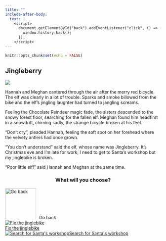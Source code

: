 ```yaml
---
title: ""
include-after-body:
  text: |
    <script>
      document.getElementById("back").addEventListener("click", () => {
        window.history.back();
      });
    </script>
---
```


```r
knitr::opts_chunk$set(echo = FALSE)
```

:::::: {.scenario .column-screen}

:::: {.column-body .scenario-text}

## Jingleberry

::::

::: {.column-body .scenario-image}

![](images/jingleberry-crash.png)

:::

:::: {.column-body .scenario-text}

Hannah and Meghan cantered through the air after the merry red bicycle. The elf was clearly in a lot of trouble. Sparks and smoke billowed from the bike and the elf's jingling laughter had turned to jangling screams. 

Feeling the Chocolate Reindeer magic fade, the sisters descended to the snowy forest floor, searching for the fallen elf. Meghan found him headfirst in a snowdrift, chiming sadly, the strange bicycle broken at his feet.

"Don't cry", pleaded Hannah, feeling the soft spot on her forehead where the velvety antlers had once grown. 

"You don't understand" said the elf, whose name was Jingleberry. It's Christmas eve and I'm late for work, I need to get to Santa's workshop but my jinglebike is broken. 

"Poor little elf!" said Hannah and Meghan at the same time. 

::::

:::: {.column-body .scenario-image}
::: {style="text-align: center;"}
### What will you choose?
:::

  ```{=html}
<div class="container">

  <div id="back">
  <img src="images/back.png" alt="Go back" style="width: 100px; height: 100px; margin-right: 10px;">Go back
  </div>
  
  <div class="options">
  <div class="option">
  <a href="jinglebike.html"><img src="images/jinglebike.png" alt="Fix the jinglebike"><div>Fix the jinglebike</div></a>
  </div>
  
  <div class="option">
  <a href="santas-workshop.html"><img src="images/santas-workshop.png" alt="Search for Santa's workshop"<div>Search for Santa's workshop</div></a>
  </div>

  </div>
  ```

::::




::::::
